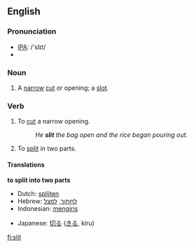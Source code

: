 ==English==
=== Pronunciation ===
*[[w:IPA|IPA]]: /'slɪt/
*{{audio|en-us-slit.ogg|Audio (US)}}

===Noun===
{{en-noun|slit|slits}}
#A [[narrow]] [[cut]] or opening; a [[slot]].

=== Verb ===
{{irregverb|'''to slit'''|'''[[slits]]'''|'''slit'''|'''slit'''|'''[[slitting]]'''}}

# To [[cut]] a narrow opening.
#:''He '''slit''' the bag open and the rice began pouring out.''
# To [[split]] in two parts.

==== Translations ====
'''to split into two parts'''
{{top}}
*Dutch: [[splijten]]
*Hebrew: [[לחתוך]], [[לפצל]]
*Indonesian: [[iris|mengiris]]
{{mid}}
*Japanese: [[切る]] ([[きる]], kiru)
{{bottom}}

[[fi:slit]]